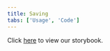 ```yaml
---
title: Saving
tabs: ['Usage', 'Code']
---
```


Click <a href="https://pages.github.ibm.com/cloud-integration-design/ide-components/?path=/story/ide-saving-under-construction-%F0%9F%9A%A7--auto-save" 
target="_blank">here</a> to view our storybook.
